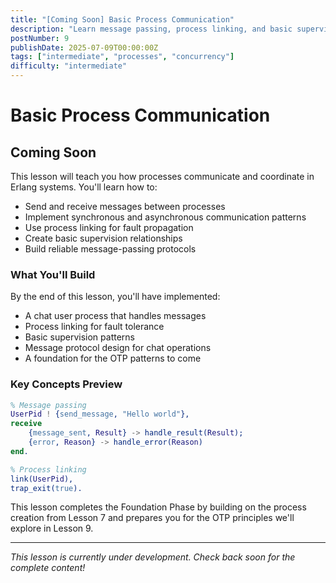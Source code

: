 ```yaml
---
title: "[Coming Soon] Basic Process Communication"
description: "Learn message passing, process linking, and basic supervision patterns to build reliable concurrent systems for your chat server"
postNumber: 9
publishDate: 2025-07-09T00:00:00Z
tags: ["intermediate", "processes", "concurrency"]
difficulty: "intermediate"
---
```


# Basic Process Communication

## Coming Soon

This lesson will teach you how processes communicate and coordinate in Erlang systems. You'll learn how to:

- Send and receive messages between processes
- Implement synchronous and asynchronous communication patterns
- Use process linking for fault propagation
- Create basic supervision relationships
- Build reliable message-passing protocols

### What You'll Build

By the end of this lesson, you'll have implemented:

- A chat user process that handles messages
- Process linking for fault tolerance
- Basic supervision patterns
- Message protocol design for chat operations
- A foundation for the OTP patterns to come

### Key Concepts Preview

```erlang
% Message passing
UserPid ! {send_message, "Hello world"},
receive
    {message_sent, Result} -> handle_result(Result);
    {error, Reason} -> handle_error(Reason)
end.

% Process linking
link(UserPid),
trap_exit(true).
```

This lesson completes the Foundation Phase by building on the process creation from Lesson 7 and prepares you for the OTP principles we'll explore in Lesson 9.

---

_This lesson is currently under development. Check back soon for the complete content!_
